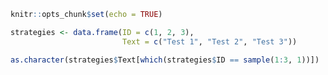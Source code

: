 ```r
knitr::opts_chunk$set(echo = TRUE)
```

```r
strategies <- data.frame(ID = c(1, 2, 3),
                         Text = c("Test 1", "Test 2", "Test 3"))

as.character(strategies$Text[which(strategies$ID == sample(1:3, 1))])
```
